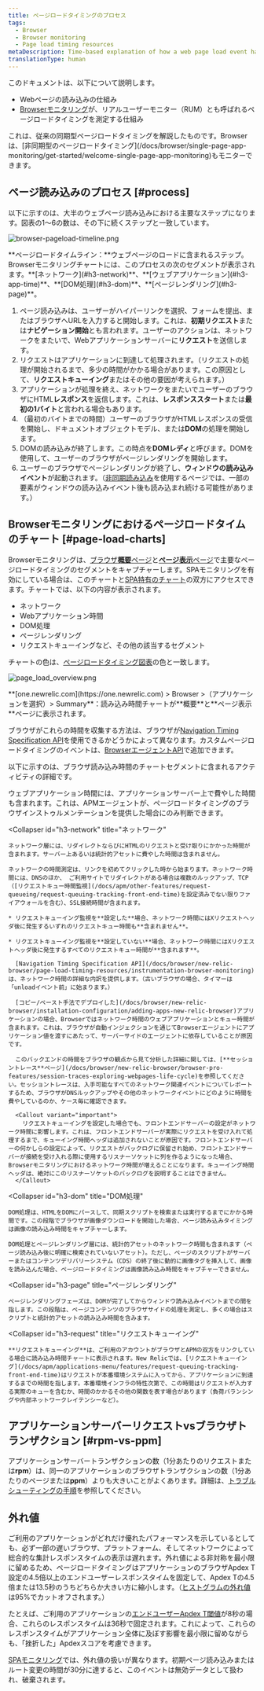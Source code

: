 ```yaml
---
title: ページロードタイミングのプロセス
tags:
  - Browser
  - Browser monitoring
  - Page load timing resources
metaDescription: Time-based explanation of how a web page load event happens and how that corresponds to browser's page load timing measurements.
translationType: human
---
```


このドキュメントは、以下について説明します。

* Webページの読み込みの仕組み
* [Browserモニタリング](/docs/browser/new-relic-browser/getting-started/new-relic-browser)が、リアルユーザーモニター（RUM）とも呼ばれるページロードタイミングを測定する仕組み

<Callout variant="tip">
  これは、従来の同期型ページロードタイミングを解説したものです。Browserは、[非同期型のページロードタイミング](/docs/browser/single-page-app-monitoring/get-started/welcome-single-page-app-monitoring)もモニターできます。
</Callout>

## ページ読み込みのプロセス [#process]

以下に示すのは、大半のウェブページ読み込みにおける主要なステップになります。図表の1～6の数は、その下に続くステップと一致しています。

![browser-pageload-timeline.png](./images/browser-page-load-timeline.png "browser-pageload-timeline.png")

<figcaption>
  **ページロードタイムライン：**ウェブページのロードに含まれるステップ。Browserモニタリングチャートには、このプロセスの次のセグメントが表示されます。**[ネットワーク](#h3-network)**、**[ウェブアプリケーション](#h3-app-time)**、**[DOM処理](#h3-dom)**、**[ページレンダリング](#h3-page)**。
</figcaption>

1. ページ読み込みは、ユーザーがハイパーリンクを選択、フォームを提出、またはブラウザへURLを入力すると開始します。これは、**初期リクエスト**または**ナビゲーション開始**とも言われます。ユーザーのアクションは、ネットワークをまたいで、Webアプリケーションサーバーに**リクエスト**を送信します。
2. リクエストはアプリケーションに到達して処理されます。（リクエストの処理が開始されるまで、多少の時間がかかる場合があります。この原因として、**リクエストキューイング**またはその他の要因が考えられます。）
3. アプリケーションが処理を終え、ネットワークをまたいでユーザーのブラウザにHTML**レスポンス**を返信します。これは、**レスポンススタート**または**最初の1バイト**と言われる場合もあります。
4. （最初のバイトまでの時間）ユーザーのブラウザがHTMLレスポンスの受信を開始し、ドキュメントオブジェクトモデル、または**DOM**の処理を開始します。
5. DOMの読み込みが終了します。この時点を**DOMレディ**と呼びます。DOMを使用して、ユーザーのブラウザがページレンダリングを開始します。
6. ユーザーのブラウザでページレンダリングが終了し、**ウィンドウの読み込みイベント**が起動されます。（[非同期読み込み](/docs/browser/single-page-app-monitoring/get-started/welcome-single-page-app-monitoring)を使用するページでは、一部の要素がウィンドウの読み込みイベント後も読み込まれ続ける可能性があります。）

## Browserモニタリングにおけるページロードタイムのチャート [#page-load-charts]

Browserモニタリングは、[ブラウザ**概要**ページ](/docs/browser/new-relic-browser/getting-started/browser-overview-website-performance-glance)と[**ページ表示**ページ](/docs/browser/new-relic-browser/additional-standard-features/page-views-understanding-your-sites-popularity)で主要なページロードタイミングのセグメントをキャプチャーします。SPAモニタリングを有効にしている場合は、このチャートと[SPA特有のチャート](/docs/browser/single-page-app-monitoring/use-spa-data/view-spa-data-new-relic-browser)の双方にアクセスできます。チャートでは、以下の内容が表示されます。

* ネットワーク
* Webアプリケーション時間
* DOM処理
* ページレンダリング
* リクエストキューイングなど、その他の該当するセグメント

チャートの色は、[ページロードタイミング図表](#process)の色と一致します。

![page_load_overview.png](./images/page_load_overview.png "page_load_overview.png")

<figcaption>
  **[one.newrelic.com](https://one.newrelic.com) > Browser >（アプリケーションを選択）> Summary**：読み込み時間チャートが**概要**と**ページ表示**ページに表示されます。
</figcaption>

ブラウザがこれらの時間を収集する方法は、ブラウザが[Navigation Timing Specification API](/docs/browser/new-relic-browser/page-load-timing-resources/instrumentation-browser-monitoring)を使用できるかどうかによって異なります。カスタムページロードタイミングのイベントは、[BrowserエージェントAPI](/docs/browser/new-relic-browser/browser-agent-apis/reporting-data-events-browser-agent-api)で追加できます。

以下に示すのは、ブラウザ読み込み時間のチャートセグメントに含まれるアクティビティの詳細です。

<CollapserGroup>
  <Collapser
    id="h3-app-time"
    title="Webアプリケーション"
  >
    ウェブアプリケーション時間には、アプリケーションサーバー上で費やした時間も含まれます。これは、APMエージェントが、ページロードタイミングのブラウザインストゥルメンテーションを提供した場合にのみ判断できます。
  </Collapser>

  <Collapser
    id="h3-network"
    title="ネットワーク"
  >
    ネットワーク層には、リダイレクトならびにHTMLのリクエストと受け取りにかかった時間が含まれます。サーバー上あるいは統計的アセットに費やした時間は含まれません。

    ネットワークの時間測定は、リンクを初めてクリックした時から始まります。ネットワーク時間には、DNSのほか、 ご利用サイトでリダイレクトがある場合は複数のルックアップ、TCP（[リクエストキュー時間監視](/docs/apm/other-features/request-queueing/request-queuing-tracking-front-end-time)を設定済みでない限りファイアウォールを含む）、SSL接続時間が含まれます。

    * リクエストキューイング監視を**設定した**場合、ネットワーク時間にはXリクエストヘッダ後に発生するいずれのリクエストキュー時間も**含まれません**。

    * リクエストキューイング監視を**設定していない**場合、ネットワーク時間にはXリクエストヘッダ後に発生するすべてのリクエストキュー時間が**含まれます**。

      [Navigation Timing Specification API](/docs/browser/new-relic-browser/page-load-timing-resources/instrumentation-browser-monitoring)は、ネットワーク時間の詳細な内訳を提供します。（古いブラウザの場合、タイマーは「unloadイベント前」に始まります。）

      [コピー/ペースト手法でデプロイした](/docs/browser/new-relic-browser/installation-configuration/adding-apps-new-relic-browser)アプリケーションの場合、Browserではネットワーク時間のウェブアプリケーションとキュー時間が含まれます。これは、ブラウザが自動インジェクションを通じてBrowserエージェントにアプリケーション値を渡すにあたって、サーバーサイドのエージェントに依存していることが原因です。

      このバックエンドの時間をブラウザの観点から見て分析した詳細に関しては、[**セッショントレース**ページ](/docs/browser/new-relic-browser/browser-pro-features/session-traces-exploring-webpages-life-cycle)を参照してください。セッショントレースは、入手可能なすべてのネットワーク関連イベントについてレポートするため、ブラウザがDNSルックアップやその他のネットワークイベントにどのように時間を費やしているのか、ケース毎に確認できます。

      <Callout variant="important">
        リクエストキューイングを設定した場合でも、フロントエンドサーバーの設定がネットワーク時間に影響します。これは、フロントエンドサーバーが実際にリクエストを受け入れて処理するまで、キューイング時間ヘッダは追加されないことが原因です。フロントエンドサーバーの何かしらの設定によって、リクエストがバックログに保留され始め、フロントエンドサーバーが接続を受け入れる際に使用するリスナーソケットに列を作るようになった場合、Browserモニタリングにおけるネットワーク時間が増えることになります。キューイング時間ヘッダは、絶対にこのリスナーソケットのバックログを説明することはできません。
      </Callout>
  </Collapser>

  <Collapser
    id="h3-dom"
    title="DOM処理"
  >
    DOM処理は、HTMLをDOMにパースして、同期スクリプトを検索または実行するまでにかかる時間です。この段階でブラウザが画像ダウンロードを開始した場合、ページ読み込みタイミングは画像の読み込み時間をキャプチャーします。

    DOM処理とページレンダリング層には、統計的アセットのネットワーク時間も含まれます（ページ読み込み後に明確に検索されていないアセット）。ただし、ページのスクリプトがサーバーまたはコンテンツデリバリーシステム（CDS）の終了後に動的に画像タグを挿入して、画像を読み込んだ場合、ページロードタイミングは画像読み込み時間をキャプチャーできません。
  </Collapser>

  <Collapser
    id="h3-page"
    title="ページレンダリング"
  >
    ページレンダリングフェーズは、DOMが完了してからウィンドウ読み込みイベントまでの間を指します。この段階は、ページコンテンツのブラウザサイドの処理を測定し、多くの場合はスクリプトと統計的アセットの読み込み時間を含みます。
  </Collapser>

  <Collapser
    id="h3-request"
    title="リクエストキューイング"
  >
    **リクエストキューイング**は、ご利用のアカウントがブラウザとAPMの双方をリンクしている場合に読み込み時間チャートに表示されます。New Relicでは、[リクエストキューイング](/docs/apm/applications-menu/features/request-queuing-tracking-front-end-time)はリクエストが本番環境システムに入ってから、アプリケーションに到達するまでの時間を指します。本番環境インフラの特性次第で、この時間はリクエストが入力する実際のキューを含むか、時間のかかるその他の関数を表す場合があります（負荷バランシングや内部ネットワークレイテンシーなど）。
  </Collapser>
</CollapserGroup>

## アプリケーションサーバーリクエストvsブラウザトランザクション [#rpm-vs-ppm]

アプリケーションサーバートランザクションの数（1分あたりのリクエストまたは**rpm**）は、同一のアプリケーションのブラウザトランザクションの数（1分あたりのページまたは**ppm**）よりも大きいことがよくあります。詳細は、[トラブルシューティングの手順](/docs/browser/new-relic-browser/troubleshooting/app-server-requests-greatly-outnumber-browser-transactions)を参照してください。

## 外れ値

ご利用のアプリケーションがどれだけ優れたパフォーマンスを示しているとしても、必ず一部の遅いブラウザ、プラットフォーム、そしてネットワークによって総合的な集計レスポンスタイムの表示は遅れます。外れ値による非対称を最小限に留めるため、ページロードタイミングはアプリケーションのブラウザApdex T設定の4.5倍以上のエンドユーザーレスポンスタイムを固定して、Apdex Tの4.5倍または13.5秒のうちどちらか大きい方に縮小します。（[ヒストグラムの外れ値](/docs/data-analysis/user-interface-functions/histograms-viewing-data-distribution#outliers)は95%でカットオフされます。）

たとえば、ご利用のアプリケーションの[エンドユーザーApdex T閾値](/docs/browser/new-relic-browser/installation-configuration/browser-settings-ui-options-browser-monitoring#apdex)が8秒の場合、これらのレスポンスタイムは36秒で固定されます。これによって、これらのレスポンスタイムがアプリケーション全体に及ぼす影響を最小限に留めながらも、「挫折した」Apdexスコアを考慮できます。

[SPAモニタリング](/docs/browser/single-page-app-monitoring/get-started/welcome-single-page-app-monitoring)では、外れ値の扱いが異なります。初期ページ読み込みまたはルート変更の時間が30分に達すると、このイベントは無効データとして扱われ、破棄されます。